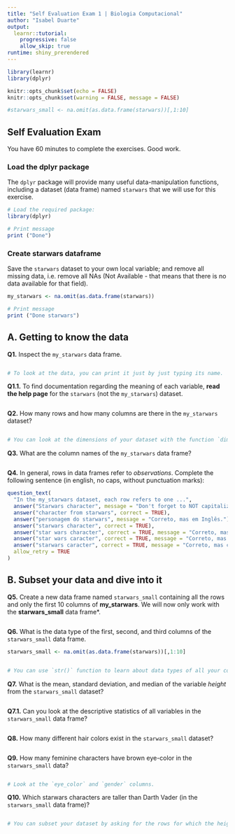 ```yaml
---
title: "Self Evaluation Exam 1 | Biologia Computacional"
author: "Isabel Duarte"
output:
  learnr::tutorial:
    progressive: false
    allow_skip: true
runtime: shiny_prerendered
---
```


```r
library(learnr)
library(dplyr)

knitr::opts_chunk$set(echo = FALSE)
knitr::opts_chunk$set(warning = FALSE, message = FALSE)

#starwars_small <- na.omit(as.data.frame(starwars))[,1:10]
```

## Self Evaluation Exam

You have 60 minutes to complete the exercises. 
Good work.


### Load the dplyr package

The `dplyr` package will provide many useful data-manipulation functions, including a dataset (data frame) named `starwars` that we will use for this exercise.

```r

# Load the required package:
library(dplyr)

# Print message
print ("Done")

```

### Create starwars dataframe

Save the `starwars` dataset to your own local variable; and remove all missing data, i.e. remove all NAs (Not Available - that means that there is no data available for that field).

```r

my_starwars <- na.omit(as.data.frame(starwars))

# Print message
print ("Done starwars")

```

## A. Getting to know the data

**Q1.** Inspect the `my_starwars` data frame.

```r


```

```r

# To look at the data, you can print it just by just typing its name.

```


**Q1.1.** To find documentation regarding the meaning of each variable, **read the help page** for the `starwars` (not the `my_starwars`) dataset.

```r



```

**Q2.** How many rows and how many columns are there in the `my_starwars` dataset?

```r



```

```r

# You can look at the dimensions of your dataset with the function `dim()`

```

**Q3.** What are the column names of the `my_starwars` data frame?

```r



```

**Q4.** In general, rows in data frames refer to *observations*. Complete the following sentence (in english, no caps, without punctuation marks): 

```r
question_text(
  "In the my_starwars dataset, each row refers to one ...",
  answer("Starwars character", message = "Don't forget to NOT capitalize."),
  answer("character from starwars", correct = TRUE),
  answer("personagem do starwars", message = "Correto, mas em Inglês."),
  answer("starwars character", correct = TRUE),
  answer("star wars character", correct = TRUE, message = "Correto, mas starwars não tem espaço."),
  answer("star wars caracter", correct = TRUE, message = "Correto, mas starwars não tem espaço, e character escreve-se com ch."),
  answer("starwars caracter", correct = TRUE, message = "Correto, mas character escreve-se com ch."),
  allow_retry = TRUE
)
```


## B. Subset your data and dive into it

**Q5.** Create a new data frame named `starwars_small` containing all the rows and only the first 10 columns of **my_starwars**. We will now only work with the **starwars_small** data frame*.

```r



```

**Q6.** What is the data type of the first, second, and third columns of the `starwars_small` data frame.

```r

starwars_small <- na.omit(as.data.frame(starwars))[,1:10]

```


```r



```

```r

# You can use `str()` function to learn about data types of all your columns.

```

**Q7.** What is the mean, standard deviation, and median of the variable *height* from the `starwars_small` dataset?

```r



```

**Q7.1.** Can you look at the descriptive statistics of all variables in the `starwars_small` data frame?

```r



```

**Q8.** How many different hair colors exist in the `starwars_small` dataset?

```r



```

**Q9.** How many feminine characters have brown eye-color in the `starwars_small` data?   

```r



```

```r

# Look at the `eye_color` and `gender` columns.

```

**Q10.** Which starwars characters are taller than Darth Vader (in the `starwars_small` data frame)?   

```r



```

```r

# You can subset your dataset by asking for the rows for which the height is greater than Darth Vader's.

```



